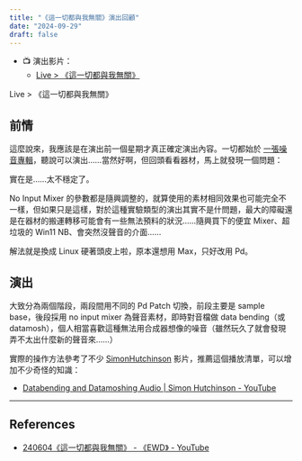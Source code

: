 ```yaml
---
title: "《這一切都與我無關》演出回顧"
date: "2024-09-29"
draft: false
---
```



- 📺 演出影片：
  - [Live > 《這一切都與我無關》](../talks/none-of-this-has-anything-to-do-with-me/)

<TextLink href="/talks/none-of-this-has-anything-to-do-with-me" external>
  Live > 《這一切都與我無關》
</TextLink>

## 前情

這麼說來，我應該是在演出前一個星期才真正確定演出內容。一切都始於 [一張噪音專輯](https://soundcloud.com/eswd/sets/w8acz2xhdnn8?si=27b0217ca32345e989298f2fa7f89daa&utm_source=clipboard&utm_medium=text&utm_campaign=social_sharing)，聽說可以演出……當然好啊，但回頭看看器材，馬上就發現一個問題：

實在是……太不穩定了。

No Input Mixer 的參數都是隨興調整的，就算使用的素材相同效果也可能完全不一樣，但如果只是這樣，對於這種實驗類型的演出其實不是什問題，最大的障礙還是在器材的搬運轉移可能會有一些無法預料的狀況……隨興買下的便宜 Mixer、超垃圾的 Win11 NB、會突然沒聲音的介面……

解法就是換成 Linux 硬著頭皮上啦，原本還想用 Max，只好改用 Pd。

## 演出

大致分為兩個階段，兩段間用不同的 Pd Patch 切換，前段主要是 sample base，後段採用 no input mixer 為聲音素材，即時對音檔做 data bending（或 datamosh），個人相當喜歡這種無法用合成器想像的噪音（雖然玩久了就會發現弄不太出什麼新的聲音來……）

實際的操作方法參考了不少 [SimonHutchinson](http://www.youtube.com/@SimonHutchinson) 影片，推薦這個播放清單，可以增加不少奇怪的知識：

- [Databending and Datamoshing Audio | Simon Hutchinson - YouTube](https://www.youtube.com/playlist?list=PL7w4cOVVxL6HfT-FoqQ1ukW2G__l0fTr6)

---

## References

- [240604《這一切都與我無關》 - 《EWD》 - YouTube](https://www.youtube.com/watch?v=VeBh8Za_ETM)
